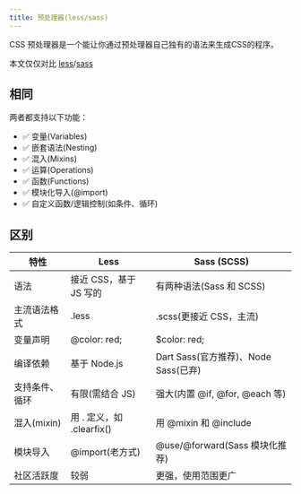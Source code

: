```yaml
---
title: 预处理器(less/sass)
---
```


CSS 预处理器是一个能让你通过预处理器自己独有的语法来生成CSS的程序。

本文仅仅对比 [less](https://lesscss.org/)/[sass](https://sass-lang.com/)

## 相同
两者都支持以下功能：

- ✅ 变量(Variables)
- ✅ 嵌套语法(Nesting)
- ✅ 混入(Mixins)
- ✅ 运算(Operations)
- ✅ 函数(Functions)
- ✅ 模块化导入(@import)
- ✅ 自定义函数/逻辑控制(如条件、循环)


## 区别

| 特性             | Less                       | Sass (SCSS)                        |
|------------------|----------------------------|------------------------------------|
| 语法             | 接近 CSS，基于 JS 写的      | 有两种语法(Sass 和 SCSS)         |
| 主流语法格式     | .less                      | .scss(更接近 CSS，主流)          |
| 变量声明         | @color: red;               | $color: red;                       |
| 编译依赖         | 基于 Node.js               | Dart Sass(官方推荐)、Node Sass(已弃) |
| 支持条件、循环   | 有限(需结合 JS)          | 强大(内置 @if, @for, @each 等)  |
| 混入(mixin)    | 用 . 定义，如 .clearfix()   | 用 @mixin 和 @include              |
| 模块导入         | @import(老方式)          | @use/@forward(Sass 模块化推荐)   |
| 社区活跃度       | 较弱                        | 更强，使用范围更广                |
